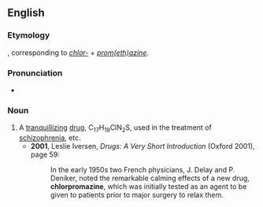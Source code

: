 ==English==
{{wikipedia}}

===Etymology===
{{der|en|fr|chloropromazine}}, corresponding to ''[[chlor-]]'' + ''[[promethazine|prom(eth)azine]]''.

===Pronunciation===
* {{IPA|/klɔːˈpɹəʊməzɪn/|lang=en}}

===Noun===
{{en-noun|-|s}}

# A [[tranquillizing]] [[drug]], C<sub>17</sub>H<sub>19</sub>ClN<sub>2</sub>S, used in the treatment of [[schizophrenia]], etc.
#* '''2001''', Leslie Iversen, ''Drugs: A Very Short Introduction'' (Oxford 2001), page 59:
#*: In the early 1950s two French physicians, J. Delay and P. Deniker, noted the remarkable calming effects of a new drug, '''chlorpromazine''', which was initially tested as an agent to be given to patients prior to major surgery to relax them.